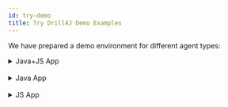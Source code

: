 ```yaml
---
id: try-demo
title: Try Drill4J Demo Examples
---
```





We have prepared a demo environment for different agent types:
<!-- JAVA+JS BLOCK -->
<details>
<summary>
    <JavaJSLogo /> Java+JS App
</summary> <br/>


1. Start docker containers:

```java
./demo-up.sh
```

<p>
2. Go to <a href='http://localhost:8080' target="_black">
    http://localhost:8080
    <ExternalLinkIcon/>
</a>  and wait for application up.
</p>

<p>
3. Go to Drill Admin <a href='http://localhost:8091' target="_black">
    http://localhost:8091
    <ExternalLinkIcon/>
</a>  and register agents.
</p>

<AdditionalInformation className="space-y-2">

Don't forget to set target host "http://localhost:8080/" for frontend agent.

</AdditionalInformation>

4. Run tests:
```java
./gradlew clean :build1:test
```
See results in the Drill Admin and finish scopes.

5. Deploy the second build of the app:
```java
./demo-deploy-build2.sh
```
See new build notifications and diffs in the Drill Admin.

6. Run tests:
```java
./gradlew clean :build2:test
```
See results in the Drill Admin and finish scopes.

7. Deploy the third build of the app:
```java
./demo-deploy-build3.sh
```
See new build notifications and diffs in the Drill Admin.

8. Run tests:
```java
./gradlew clean :build3:test
```
See results in the Drill Admin and finish scopes.

Also, you can down demo setup:
```java
./demo-down.sh
```
</details> 
<br/>

<!-- JAVA BLOCK -->
<details>
<summary>
    <JavaLogo /> Java App
</summary> <br/>

1. You need to download a special **docker-compose-file:**
<a href='./assets/docker-compose.yml' target="_black" class="button-ghost mt-2" download>
    <DownloadIcon/>
    Docker-Compose file
</a>

2. Start Drill Admin:

```java

docker-compose up -d drill-admin admin-ui agent-files

```

3. Start Example App with Drill Agent:

```java

docker-compose up -d example-app

```
<p>
You can find Drill Admin on <a href='http://localhost:8091' target="_black">
    http://localhost:8091
    <ExternalLinkIcon/>
</a> 
</p>
<p> 
And Application UI is located here: <a href='http://localhost:8087' target="_black">
    http://localhost:8087
    <ExternalLinkIcon/>
</a>
</p>
<p> 
Application is based on <a href='https://github.com/spring-projects/spring-petclinic' target="_black">
    Spring Petclinic
    <ExternalLinkIcon/>
</a>
</p>

Use browser extension for manual testing:

<span className="text-red-default">NEED TO ADD LINK TO DOCS</span>
</details>
<br/>

<!-- JS BLOCK -->
<details>
<summary>
    <JsLogo /> JS App
</summary> <br/>

**Clone the example repository:**

```java
git clone https://github.com/Drill4J/todomvc
```

**Run Drill4J services**:

1. Run:
```java
 docker-compose -f docker-compose.services.yml up -d
```

2. Run `docker ps` and check that all services have started: `drill-admin`, `admin-ui`, `jsagent` and  `mongo`.

<p> 
3. Open Drill Admin UI at <a href='http://localhost:9091' target="_black">
    http://localhost:9091
    <ExternalLinkIcon/>
</a>
</p>

**Run sample application**:
1. Run:

```java
docker-compose up -d
```
<p> 
2. Wait for "todomvc-typescript-angular" agent to appear in Admin UI at <a href='http://localhost:9091' target="_black">
    http://localhost:9091
    <ExternalLinkIcon/>
</a>
</p>

3. Press **Register** button.

4. Click through *Step 1* and *Step 2*, but **make sure to enable** Test2Code plugin at *Step 3*.

<p> 
5. Open sample application at <a href='http://localhost:8080' target="_black">
    http://localhost:8080
    <ExternalLinkIcon/>
</a>
</p>

6. Use browser extension for manual testing:

<span className="text-red-default">NEED TO ADD LINK TO DOCS</span>
</details>